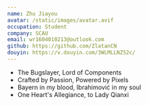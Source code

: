 ```yaml
---
name: Zhu Jiayou
avatar: /static/images/avatar.avif
occupation: Student
company: SCAU
email: wr1604010213@outlook.com
github: https://github.com/ZlatanCN
douyin: https://v.douyin.com/3WLMLLNZ52c/
---
```


- The Bugslayer, Lord of Components
- Crafted by Passion, Powered by Pixels
- Bayern in my blood, Ibrahimović in my soul
- One Heart's Allegiance, to Lady Qianxi

